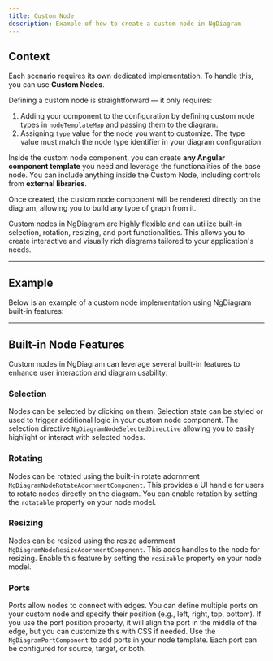 ```yaml
---
title: Custom Node
description: Example of how to create a custom node in NgDiagram
---
```


## Context

Each scenario requires its own dedicated implementation.
To handle this, you can use **Custom Nodes**.

Defining a custom node is straightforward — it only requires:

1. Adding your component to the configuration by defining custom node types in `nodeTemplateMap` and passing them to the diagram.
2. Assigning `type` value for the node you want to customize. The type value must match the node type identifier in your diagram configuration.

Inside the custom node component, you can create **any Angular component template** you need and leverage the functionalities of the base node.
You can include anything inside the Custom Node, including controls from **external libraries**.

Once created, the custom node component will be rendered directly on the diagram, allowing you to build any type of graph from it.

Custom nodes in NgDiagram are highly flexible and can utilize built-in selection, rotation, resizing, and port functionalities.
This allows you to create interactive and visually rich diagrams tailored to your application's needs.

---

## Example

Below is an example of a custom node implementation using NgDiagram built-in features:


<CustomNode />

<ExampleViewer dirName="custom-node" />

---

## Built-in Node Features

Custom nodes in NgDiagram can leverage several built-in features to enhance user interaction and diagram usability:

### Selection

Nodes can be selected by clicking on them. Selection state can be styled or used to trigger additional logic in your custom node component. The selection directive `NgDiagramNodeSelectedDirective` allowing you to easily highlight or interact with selected nodes.

### Rotating

Nodes can be rotated using the built-in rotate adornment `NgDiagramNodeRotateAdornmentComponent`. This provides a UI handle for users to rotate nodes directly on the diagram. You can enable rotation by setting the `rotatable` property on your node model.

<LinkCard
  icon="list-format"
  title="Rotation"
  href="/docs/internals/nodes/rotation"
  description="Rotation functionality"
/>

### Resizing

Nodes can be resized using the resize adornment `NgDiagramNodeResizeAdornmentComponent`. This adds handles to the node for resizing. Enable this feature by setting the `resizable` property on your node model.

<LinkCard
  icon="list-format"
  title="Resizing"
  href="/docs/internals/nodes/resizing"
  description="Resizing functionality"
/>

### Ports

Ports allow nodes to connect with edges. You can define multiple ports on your custom node and specify their position (e.g., left, right, top, bottom).
If you use the port position property, it will align the port in the middle of the edge, but you can customize this with CSS if needed.
Use the `NgDiagramPortComponent` to add ports in your node template. Each port can be configured for source, target, or both.

<LinkCard icon="list-format" title="Ports" href="/docs/internals/nodes/ports" description="Ports functionality" />
